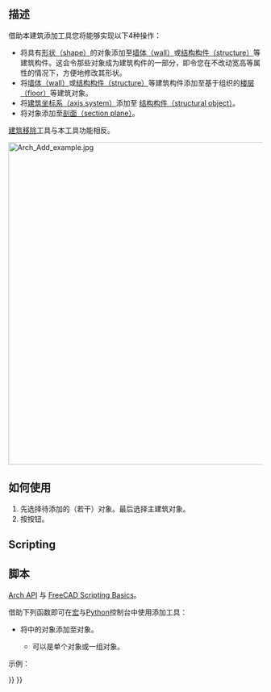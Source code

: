 <languages/>

<div class="mw-translate-fuzzy">
{{Docnav/zh-cn
|[[Arch_CutPlane|Cut with plane]]
|[[Arch_Remove|Remove component]]
|[[Arch_Workbench|Arch]]
|IconL=Arch_CutPlane.svg
|IconC=Workbench_Arch.svg
|IconR=Arch_Remove.svg
}}
</div>

{{VeryImportantMessage|THIS COMMAND IS PART OF THE INTEGRATED [[BIM_Workbench|BIM WORKBENCH]] IN V1.0<br>
This page has been updated for that version.}}

<div class="mw-translate-fuzzy">
{{GuiCommand/zh-cn
|Name=Arch Add|Name/zh-cn=建筑添加工具
|MenuLocation=Arch → Add
|Workbenches=[[Arch_Workbench|Arch]]
|SeeAlso=[[Arch Remove|Arch Remove]]
}}
</div>

<span id="Description"></span>
==描述== 

<div class="mw-translate-fuzzy">
借助本建筑添加工具您将能够实现以下4种操作：
* 将具有[[Part_Workbench|形状（shape）]]的对象添加至[[Arch Wall|墙体（wall）]]或[[Arch Structure|结构构件（structure）]]等建筑构件。这会令那些对象成为建筑构件的一部分，即令您在不改动宽高等属性的情况下，方便地修改其形状。
* 将[[Arch Wall|墙体（wall）]]或[[Arch Structure|结构构件（structure）]]等建筑构件添加至基于组织的[[Arch Floor|楼层（floor）]]等建筑对象。
* 将[[Arch Axis|建筑坐标系（axis system）]]添加至 [[Arch Structure|结构构件（structural object）]]。
* 将对象添加至[[Arch SectionPlane|剖面（section plane）]]。
</div>

<div class="mw-translate-fuzzy">
[[Arch Remove|建筑移除]]工具与本工具功能相反。
</div>

[[Image:Arch Add example.jpg|640px]]
{{Caption|将立方体添加至墙体，从而融为一体。}}

<span id="Usage"></span>
<div class="mw-translate-fuzzy">
==如何使用==
</div>

<div class="mw-translate-fuzzy">
# 先选择待添加的（若干）对象。最后选择主建筑对象。
# 按{{Button|[[Image:Arch Add.svg|16px]] [[Arch Add|Add]]}}按钮。
</div>

==Scripting==

<div class="mw-translate-fuzzy">
==脚本==
{{Emphasis|参阅:}} [[Arch API]] 与 [[FreeCAD Scripting Basics]]。
</div>

<div class="mw-translate-fuzzy">
借助下列函数即可在[[macros|宏]]与[[Python]]控制台中使用添加工具：
</div>
:{{Code|code=
addComponents(objectsList, host)
}}

<div class="mw-translate-fuzzy">
* 将{{incode|objectsList}}中的对象添加至{{incode|host}}对象。
** {{incode|objectsList}}可以是单个对象或一组对象。
</div>

示例：

{{Code|code=
import FreeCAD, Arch, Draft, Part

p1 = FreeCAD.Vector(0, 0, 0)
p2 = FreeCAD.Vector(2000, 2000, 0)

Line = Draft.makeWire([p1, p2])
Wall = Arch.makeWall(Line, width=150, height=2000)

p3 = FreeCAD.Vector(0, 2000, 0)
p4 = FreeCAD.Vector(3000, 0, 0)

Line2 = Draft.makeWire([p3, p4])
Wall2 = Arch.makeWall(Line2, width=150, height=2000)
FreeCAD.ActiveDocument.recompute()

Arch.addComponents(Wall2, Wall)
FreeCAD.ActiveDocument.recompute()
}}


<div class="mw-translate-fuzzy">
{{Docnav/zh-cn
|[[Arch_CutPlane|Cut with plane]]
|[[Arch_Remove|Remove component]]
|[[Arch_Workbench|Arch]]
|IconL=Arch_CutPlane.svg
|IconC=Workbench_Arch.svg
|IconR=Arch_Remove.svg
}}
</div>

{{BIM_Tools_navi{{#translation:}}}}
{{Userdocnavi{{#translation:}}}}